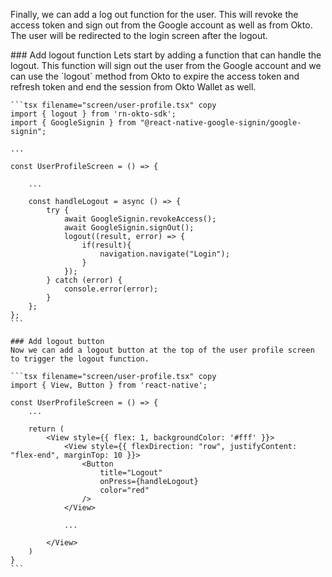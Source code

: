 
Finally, we can add a log out function for the user. This will revoke the access token and sign out from the Google account as well as from Okto. The user will be redirected to the login screen after the logout.

<Steps>
    ### Add logout function
    Lets start by adding a function that can handle the logout. This function will sign out the user from the Google account and we can use the `logout` method from Okto to expire the access token and refresh token and end the session from Okto Wallet as well.

    ```tsx filename="screen/user-profile.tsx" copy
    import { logout } from 'rn-okto-sdk';
    import { GoogleSignin } from "@react-native-google-signin/google-signin";

    ...

    const UserProfileScreen = () => {
        
        ...

        const handleLogout = async () => {
            try {
                await GoogleSignin.revokeAccess();
                await GoogleSignin.signOut();
                logout((result, error) => {
                    if(result){
                        navigation.navigate("Login");
                    }
                });
            } catch (error) {
                console.error(error);
            }
        };
    };
    ```

    ### Add logout button
    Now we can add a logout button at the top of the user profile screen to trigger the logout function.

    ```tsx filename="screen/user-profile.tsx" copy
    import { View, Button } from 'react-native';

    const UserProfileScreen = () => {
        ...

        return (
            <View style={{ flex: 1, backgroundColor: '#fff' }}>
                <View style={{ flexDirection: "row", justifyContent: "flex-end", marginTop: 10 }}>
                    <Button
                        title="Logout"
                        onPress={handleLogout}
                        color="red"
                    />
                </View>

                ...

            </View>
        )
    }
    ```
</Steps>

